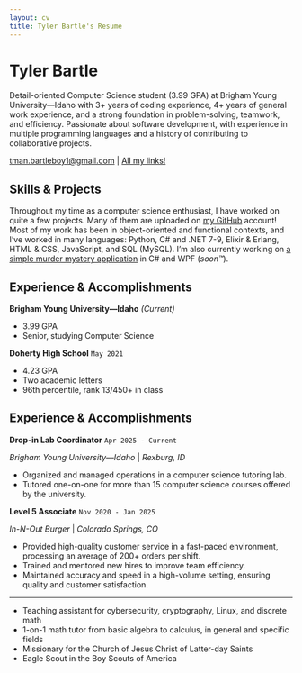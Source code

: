 ```yaml
---
layout: cv
title: Tyler Bartle's Resume
---
```

# Tyler Bartle
Detail-oriented Computer Science student (3.99 GPA) at Brigham Young University—Idaho with 3+ years of coding experience, 4+ years of general work  experience, and a strong foundation in problem-solving, teamwork, and efficiency. Passionate about software development, with experience in multiple programming languages and a history of contributing to collaborative projects.

<div id="webaddress">
<a href="tman.bartleboy1@gmail.com">tman.bartleboy1@gmail.com</a>
| <a href="https://linktr.ee/tman7077">All my links!</a>
</div>

## Skills & Projects

Throughout my time as a computer science enthusiast, I have worked on quite a few projects. Many of them are uploaded on [my GitHub](https://github.com/tman7077) account! Most of my work has been in object-oriented and functional contexts, and I’ve worked in many languages: Python, C# and .NET 7-9, Elixir & Erlang, HTML & CSS, JavaScript, and SQL (MySQL). I’m also currently working on [a simple murder mystery application](https://github.com/tman7077/spaceteam-murder-mystery) in C# and WPF (*soon™*).

## Experience & Accomplishments

**Brigham Young University—Idaho** *(Current)*

- 3.99 GPA
- Senior, studying Computer Science

**Doherty High School** `May 2021`

- 4.23 GPA
- Two academic letters
- 96th percentile, rank 13/450+ in class

## Experience & Accomplishments

**Drop-in Lab Coordinator** `Apr 2025 - Current`

*Brigham Young University—Idaho* | *Rexburg, ID*

- Organized and managed operations in a computer science tutoring lab.
- Tutored one-on-one for more than 15 computer science courses offered by the university.

**Level 5 Associate** `Nov 2020 - Jan 2025`

*In-N-Out Burger* | *Colorado Springs, CO*  

- Provided high-quality customer service in a fast-paced environment, processing an average of 200+ orders per shift. 
- Trained and mentored new hires to improve team efficiency. 
- Maintained accuracy and speed in a high-volume setting, ensuring quality and customer satisfaction. 

---

- Teaching assistant for cybersecurity, cryptography, Linux, and discrete math 
- 1-on-1 math tutor from basic algebra to calculus, in general and specific fields 
- Missionary for the Church of Jesus Christ of Latter-day Saints 
- Eagle Scout in the Boy Scouts of America

<!-- ### Footer

Last updated: May 2013 -->